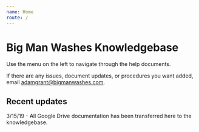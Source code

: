 ```yaml
---
name: Home
route: /
---
```


# Big Man Washes Knowledgebase

Use the menu on the left to navigate through the help documents.

If there are any issues, document updates, or procedures you want added, email [adamgrant@bigmanwashes.com](mailto:adamgrant@bigmanwashes.com).

## Recent updates

3/15/19 - All Google Drive documentation has been transferred here to the knowledgebase.
